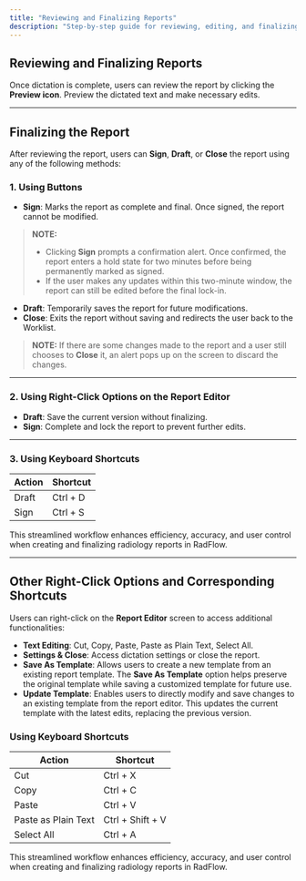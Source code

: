 ```yaml
---
title: "Reviewing and Finalizing Reports"
description: "Step-by-step guide for reviewing, editing, and finalizing radiology reports using preview, sign, draft, and shortcut options in CIVR."
---
```


## Reviewing and Finalizing Reports

Once dictation is complete, users can review the report by clicking the **Preview icon**. Preview the dictated text and make necessary edits.

---

## Finalizing the Report

After reviewing the report, users can **Sign**, **Draft**, or **Close** the report using any of the following methods:

### 1. Using Buttons

- **Sign**: Marks the report as complete and final. Once signed, the report cannot be modified.

> **NOTE:**
>
> - Clicking **Sign** prompts a confirmation alert. Once confirmed, the report enters a hold state for two minutes before being permanently marked as signed.
> - If the user makes any updates within this two-minute window, the report can still be edited before the final lock-in.

- **Draft**: Temporarily saves the report for future modifications.
- **Close**: Exits the report without saving and redirects the user back to the Worklist.

> **NOTE:** If there are some changes made to the report and a user still chooses to **Close** it, an alert pops up on the screen to discard the changes.

---

### 2. Using Right-Click Options on the Report Editor

- **Draft**: Save the current version without finalizing.
- **Sign**: Complete and lock the report to prevent further edits.

---

### 3. Using Keyboard Shortcuts

| Action | Shortcut  |
| ------ | --------- |
| Draft  | Ctrl \+ D |
| Sign   | Ctrl \+ S |

This streamlined workflow enhances efficiency, accuracy, and user control when creating and finalizing radiology reports in RadFlow.

---

## Other Right-Click Options and Corresponding Shortcuts

Users can right-click on the **Report Editor** screen to access additional functionalities:

- **Text Editing**: Cut, Copy, Paste, Paste as Plain Text, Select All.
- **Settings & Close**: Access dictation settings or close the report.
- **Save As Template**: Allows users to create a new template from an existing report template. The **Save As Template** option helps preserve the original template while saving a customized template for future use.
- **Update Template**: Enables users to directly modify and save changes to an existing template from the report editor. This updates the current template with the latest edits, replacing the previous version.

### Using Keyboard Shortcuts

| Action              | Shortcut           |
| ------------------- | ------------------ |
| Cut                 | Ctrl \+ X          |
| Copy                | Ctrl \+ C          |
| Paste               | Ctrl \+ V          |
| Paste as Plain Text | Ctrl \+ Shift \+ V |
| Select All          | Ctrl \+ A          |

This streamlined workflow enhances efficiency, accuracy, and user control when creating and finalizing radiology reports in RadFlow.